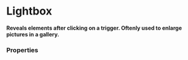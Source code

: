 # Lightbox <ReactStabilityFlag status="unstable" />

**Reveals elements after clicking on a trigger. Oftenly used to enlarge pictures in a gallery.**

<DemoBlock demo="default" />

### Properties

<PropTable component="Lightbox" />

